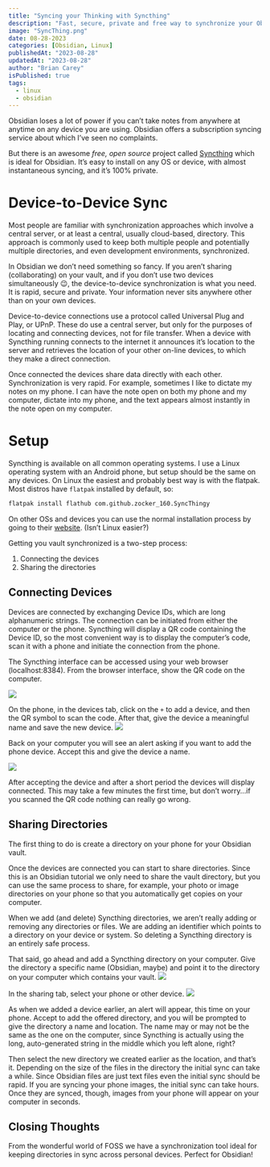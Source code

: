 ```yaml
---
title: "Syncing your Thinking with Syncthing"
description: "Fast, secure, private and free way to synchronize your Obsidian vault (and any other direcotries) across multiple devices."
image: "SyncThing.png"
date: 08-28-2023
categories: [Obsidian, Linux]
publishedAt: "2023-08-28"
updatedAt: "2023-08-28"
author: "Brian Carey"
isPublished: true
tags:
  - linux
  - obsidian
---
```


Obsidian loses a lot of power if you can't take notes from anywhere at anytime on any device you are using. Obsidian offers a subscription syncing service about which I've seen no complaints.

But there is an awesome _free, open source_ project called [Syncthing](https://syncthing.net) which is ideal for Obsidian. It's easy to install on any OS or device, with almost instantaneous syncing, and it's 100% private.

# Device-to-Device Sync

Most people are familiar with synchronization approaches which involve a central server, or at least a central, usually cloud-based, directory. This approach is commonly used to keep both multiple people and potentially multiple directories, and even development environments, synchronized.

In Obsidian we don't need something so fancy. If you aren't sharing (collaborating) on your vault, and if you don't use two devices simultaneously 😉, the device-to-device synchronization is what you need. It is rapid, secure and private. Your information never sits anywhere other than on your own devices.

Device-to-device connections use a protocol called Universal Plug and Play, or UPnP. These do use a central server, but only for the purposes of locating and connecting devices, not for file transfer. When a device with Syncthing running connects to the internet it announces it's location to the server and retrieves the location of your other on-line devices, to which they make a direct connection.

Once connected the devices share data directly with each other. Synchronization is very rapid. For example, sometimes I like to dictate my notes on my phone. I can have the note open on both my phone and my computer, dictate into my phone, and the text appears almost instantly in the note open on my computer.

# Setup

Syncthing is available on all common operating systems. I use a Linux operating system with an Android phone, but setup should be the same on any devices. On Linux the easiest and probably best way is with the flatpak. Most distros have `flatpak` installed by default, so:

```bash
flatpak install flathub com.github.zocker_160.SyncThingy
```

On other OSs and devices you can use the normal installation process by going to their [website](https: syncthing.net). (Isn't Linux easier?)

Getting you vault synchronized is a two-step process:

1. Connecting the devices
2. Sharing the directories

## Connecting Devices

Devices are connected by exchanging Device IDs, which are long alphanumeric strings. The connection can be initiated from either the computer or the phone. Syncthing will display a QR code containing the Device ID, so the most convenient way is to display the computer's code, scan it with a phone and initiate the connection from the phone.

The Syncthing interface can be accessed using your web browser (localhost:8384). From the browser interface, show the QR code on the computer.

![](SyncthingShowQR.jpg)

On the phone, in the devices tab, click on the `+` to add a device, and then the QR symbol to scan the code. After that, give the device a meaningful name and save the new device.
![](ST-Phone-Device.png)

Back on your computer you will see an alert asking if you want to add the phone device. Accept this and give the device a name.

![](ST-add-device-1.jpg)

After accepting the device and after a short period the devices will display connected. This may take a few minutes the first time, but don't worry...if you scanned the QR code nothing can really go wrong.

## Sharing Directories

The first thing to do is create a directory on your phone for your Obsidian vault.

Once the devices are connected you can start to share directories. Since this is an Obsidian tutorial we only need to share the vault directory, but you can use the same process to share, for example, your photo or image directories on your phone so that you automatically get copies on your computer.

When we add (and delete) Syncthing directories, we aren't really adding or removing any directories or files. We are adding an identifier which points to a directory on your device or system. So deleting a Syncthing directory is an entirely safe process.

That said, go ahead and add a Syncthing directory on your computer. Give the directory a specific name (Obsidian, maybe) and point it to the directory on your computer which contains your vault.
![](SyncthingAddFolders2-1.jpg)

In the sharing tab, select your phone or other device.
![](SynthingLappyAddDevice-1.jpg)

As when we added a device earlier, an alert will appear, this time on your phone. Accept to add the offered directory, and you will be prompted to give the directory a name and location. The name may or may not be the same as the one on the computer, since Syncthing is actually using the long, auto-generated string in the middle which you left alone, right?

Then select the new directory we created earlier as the location, and that's it. Depending on the size of the files in the directory the initial sync can take a while. Since Obsidian files are just text files even the initial sync should be rapid. If you are syncing your phone images, the initial sync can take hours. Once they are synced, though, images from your phone will appear on your computer in seconds.

## Closing Thoughts

From the wonderful world of FOSS we have a synchronization tool ideal for keeping directories in sync across personal devices. Perfect for Obsidian!
